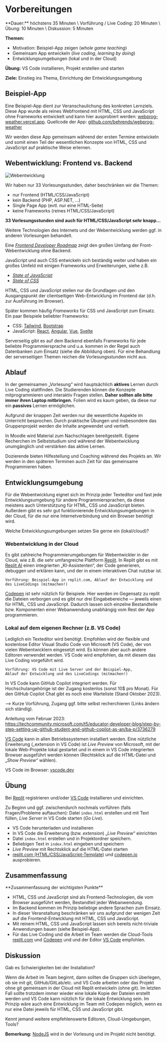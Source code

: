 
# Vorbereitungen

<Callout>
  **Dauer:** höchstens 35 Minuten \
  Vorführung / Live Coding: 20 Minuten \
  Übung: 10 Minuten \
  Diskussion: 5 Minuten

  **Themen:**
  - Motivation: Beispiel-App zeigen (_whole game teaching_)
  - Gemeinsam App entwickeln (_live coding_, _learning by doing_)
  - Entwicklungsumgebungen (lokal und in der Cloud)

  **Übung:** VS Code installieren, Projekt erstellen und starten

  **Ziele:** Einstieg ins Thema, Einrichtung der Entwicklungsumgebung
</Callout>

## Beispiel-App

Eine Beispiel-App dient zur Veranschaulichung des konkreten Lernziels. 
Diese App wurde als reines Webfrontend mit HTML, CSS und JavaScript 
ohne Frameworks entwickelt und kann hier ausprobiert werden:
[webprog-weather.vercel.app](https://webprog-weather.vercel.app/). 
Quellcode der App: 
[github.com/behrends/webprog-weather](https://github.com/behrends/webprog-weather)

Wir werden diese App gemeinsam während der ersten Termine
entwickeln und somit einen Teil der wesentlichen Konzepte
von HTML, CSS und JavaScript auf praktische Weise erlernen.

## Webentwicklung: Frontend vs. Backend

![Webentwicklung](/images/web-prog/web-development.png)

Wir haben nur 33 Vorlesungsstunden, daher beschränken wir die Themen:

- nur Frontend (HTML/CSS/JavaScript)
- kein Backend (PHP, ASP.NET, …)
- Single Page App (evtl. nur eine HTML-Seite)
- keine Frameworks (reines HTML/CSS/JavaScript)

**33 Vorlesungsstunden sind auch für HTML/CSS/JavaScript sehr knapp…**

Weitere Technologien des Internets und der Webentwicklung 
werden ggf. in anderen Vorlesungen behandelt.

Eine [_Frontend Developer Roadmap_](https://roadmap.sh) zeigt den 
großen Umfang der Front-Webentwicklung ohne Backend.

JavaScript und auch CSS entwickeln sich beständig weiter und haben ein großes Umfeld mit einigen Frameworks und Erweiterungen, siehe z.B.

- [_State of JavaScript_](https://stateofjs.com)
- [_State of CSS_](https://stateofcss.com)

HTML, CSS und JavaScript stellen nur die Grundlagen und den Ausgangspunkt der clientseitigen Web-Entwicklung im Frontend dar (d.h. zur Ausführung im Browser).

Später kommen häufig _Frameworks_ für CSS und JavaScript zum Einsatz. 
Ein paar Beispiele beliebter Frameworks:

- CSS: [Tailwind](https://tailwindcss.com), [Bootstrap](https://getbootstrap.com)
- JavaScript: [React](https://reactjs.org), [Angular](https://angular.io/), [Vue](https://vuejs.org), [Svelte](https://svelte.dev)

Serverseitig gibt es auf dem Backend ebenfalls Frameworks für jede 
beliebte Programmiersprache und u.a. kommen in der Regel auch Datenbanken 
zum Einsatz (siehe die Abbildung oben). Für eine Behandlung der 
serverseitigen Themen reichen die Vorlesungsstunden nicht aus.

## Ablauf

In der gemeinsamen „Vorlesung“ wird hauptsächlich **aktives** Lernen
durch Live Coding stattfinden. Die Studierenden können die Konzepte
mitprogrammieren und interaktiv Fragen stellen. **Daher sollten 
alle bitte immer ihren Laptop mitbringen.** Folien wird es kaum 
geben, da diese nur ein **passives** Lernen ermöglichen. 

Aufgrund der knappen Zeit werden nur die wesentliche Aspekte im Unterricht 
besprochen. Durch praktische Übungen und insbesondere das Gruppenprojekt 
werden die Inhalte angewendet und vertieft. 

In Moodle wird Material zum Nachschlagen bereitgestellt. Eigene Recherchen
im Selbststudium sind während der Webentwicklung unumgänglich und 
verstärken das aktive Lernen. 

Dozierende bieten Hilfestellung und Coaching während des Projekts an. 
Wir werden in den späteren Terminen auch Zeit für das gemeinsame
Programmieren haben.

## Entwicklungsumgebung

Für die Webentwicklung eignet sich im Prinzip jeder Texteditor und 
fast jede Entwicklungsumgebung für andere Programmiersprachen, da
diese meistens auch Unterstützung für HTML, CSS und JavaScript bieten.
Außerdem gibt es sehr gut funktionierende Entwicklungsumgebungen in 
der Cloud, für die nur eine Internetverbindung und ein Browser benötigt wird.

<Callout type="warning" emoji="❓">
Welche Entwicklungsumgebungen setzen Sie gerne ein (lokal/cloud)?
</Callout>

### Webentwicklung in der Cloud

Es gibt zahlreiche Programmierumgebungen für Webentwickler in
der Cloud, wie z.B. die sehr umfangreiche Plattform [Replit](https://replit.com). In Replit gibt es mit [Replit AI](https://replit.com/ai) einen integrierten „KI-Assistenten“, der Code generieren, debuggen und erklären kann, und der in einem interaktiven Chat nutzbar ist.

```
Vorführung: Beispiel-App in replit.com, Ablauf der Entwicklung und 
des LiveCodings (mitmachen!)
```

[Codepen](https://codepen.io) ist sehr nützlich für Beispiele. 
Hier werden im Gegensatz zu replit die Dateien verborgen und es 
gibt nur drei Eingabebereiche &mdash; jeweils einen für HTML, CSS und JavaScript. 
Dadurch lassen sich einzelne Bestandteile bzw. Komponenten einer
Webanwendung unabhängig vom Rest der App programmieren.

### Lokal auf dem eigenen Rechner (z.B. VS Code)

Lediglich ein Texteditor wird benötigt. Empfohlen wird der flexible und
kostenlose Editor Visual Studio Code von Microsoft (VS Code), der von
vielen Webentwicklern eingesetzt wird. Es können aber auch andere Editoren
verwendet werden. VS Code wird empfohlen, da mit diesem das Live Coding
vorgeführt wird. 

```
Vorführung: VS Code mit Live Server und der Beispiel-App, 
Ablauf der Entwicklung und des LiveCodings (mitmachen!)
```

<Callout>
In VS Code kann GitHub Copilot integriert werden. Für Hochschulangehörige ist der 
Zugang kostenlos (sonst 10$ pro Monat). Für den GitHub Copilot Chat gibt es noch eine
Warteliste (Stand Oktober 2023).

&xrarr; Kurze Vorführung, Zugang ggf. bitte selbst recherchieren (Links ändern sich ständig).

Anleitung vom Februar 2023:
https://techcommunity.microsoft.com/t5/educator-developer-blog/step-by-step-setting-up-github-student-and-github-copilot-as-an/ba-p/3736279
</Callout>

[VS Code](https://code.visualstudio.com) kann in allen Betriebssystemen
installiert werden. Eine nützliche Erweiterung (_extension in VS Code) ist 
_Live Preview_ von Microsoft, mit der lokale Web-Projekte lokal gestartet 
und in einem in VS Code integrierten Browser ausgeführt werden können
(Rechtsklick auf die HTML-Datei und „_Show Preview_“ wählen).

VS Code im Browser: [vscode.dev](https://vscode.dev/)

## Übung

Bei [Replit](https://replit.com) registrieren und/oder 
[VS Code](https://code.visualstudio.com)
installieren und einrichten.

Zu Beginn und ggf. zwischendurch nochmals vorführen 
(falls Fragen/Probleme auftauchen): Datei `index.html` erstellen und
mit Text füllen, _Live Server_ in VS Code starten (_Go Live_).

- VS Code herunterladen und installieren
- In VS Code die Erweiterung (bzw. _extension_) „_Live Preview_“ einrichten
- Datei `index.html` erstellen und in Projektordner speichern.
- Beliebigen Text in `index.html` eingeben und speichern
- _Live Preview_ mit Rechtsklick auf die HTML-Datei starten
- [replit.com (HTML/CSS/JavaScript-Template)](https://replit.com) und [codepen.io](https://codepen.io) ausprobieren.

## Zusammenfassung

<Callout emoji="🗒️">
**Zusammenfassung der wichtigsten Punkte**

- HTML, CSS und JavaScript sind als Frontend-Technologien, die vom Browser ausgeführt werden, Bestandteil jeder Webanwendung.
- Im Backend kommen im Prinzip beliebige andere Sprachen zum Einsatz.
- In dieser Veranstaltung beschränken wir uns aufgrund der wenigen Zeit auf die Frontend-Entwicklung mit HTML, CSS und JavaScript.
- Mit reinem HTML, CSS und JavaScript lassen sich bereits nicht-triviale Anwendungen bauen (siehe Beispiel-App).
- Für das Live Coding und die Arbeit im Team werden die Cloud-Tools [replit.com](https://replit.com) und [Codepen](https://codepen.io) und  und der Editor 
[VS Code](https://code.visualstudio.com) empfohlen.
</Callout>

## Diskussion

Gab es Schwierigkeiten bei der Installation? 

Wenn die Arbeit im Team beginnt, dann sollten die Gruppen sich überlegen, 
ob sie mit git, GitHub/GitLab/etc. und VS Code arbeiten oder das Projekt
ohne git gemeinsam in der Cloud mit Replit entwickeln (ohne git).
Im letzten Fall sollte trotzdem immer wieder eine lokale Kopie der Dateien
erstellt werden und VS Code kann nützlich für die lokale Entwicklung sein.
Im Prinzip wäre auch eine Entwicklung im Team mit Codepen möglich, wenn
es nur eine Datei jeweils für HTML, CSS und JavaScript gibt.

Kennt jemand weitere empfehlenswerte Editoren, Cloud-Umgebungen, Tools?

**Bemerkung:** [NodeJS](https://nodejs.org) wird in der Vorlesung und im Projekt nicht benötigt.
